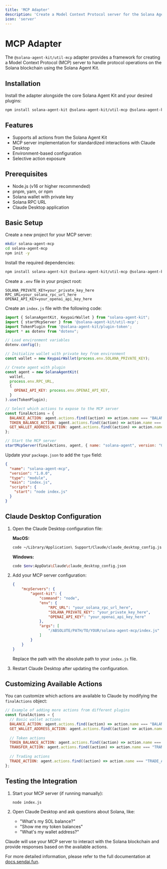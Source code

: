 ```yaml
---
title: 'MCP Adapter'
description: 'Create a Model Context Protocol server for the Solana Agent Kit'
icon: 'server'
---
```


# MCP Adapter

The `@solana-agent-kit/util-mcp` adapter provides a framework for creating a Model Context Protocol (MCP) server to handle protocol operations on the Solana blockchain using the Solana Agent Kit.

## Installation

Install the adapter alongside the core Solana Agent Kit and your desired plugins:

```bash
npm install solana-agent-kit @solana-agent-kit/util-mcp @solana-agent-kit/plugin-token dotenv
```

## Features

- Supports all actions from the Solana Agent Kit
- MCP server implementation for standardized interactions with Claude Desktop
- Environment-based configuration
- Selective action exposure

## Prerequisites

- Node.js (v16 or higher recommended)
- pnpm, yarn, or npm
- Solana wallet with private key
- Solana RPC URL
- Claude Desktop application

## Basic Setup

Create a new project for your MCP server:

```bash
mkdir solana-agent-mcp
cd solana-agent-mcp
npm init -y
```

Install the required dependencies:

```bash
npm install solana-agent-kit @solana-agent-kit/util-mcp @solana-agent-kit/plugin-token dotenv
```

Create a `.env` file in your project root:

```env
SOLANA_PRIVATE_KEY=your_private_key_here
RPC_URL=your_solana_rpc_url_here
OPENAI_API_KEY=your_openai_api_key_here
```

Create an `index.js` file with the following code:

```javascript
import { SolanaAgentKit, KeypairWallet } from "solana-agent-kit";
import { startMcpServer } from '@solana-agent-kit/util-mcp';
import TokenPlugin from '@solana-agent-kit/plugin-token';
import * as dotenv from "dotenv";

// Load environment variables
dotenv.config();

// Initialize wallet with private key from environment
const wallet = new KeypairWallet(process.env.SOLANA_PRIVATE_KEY);

// Create agent with plugin
const agent = new SolanaAgentKit(
  wallet,
  process.env.RPC_URL,
  {
    OPENAI_API_KEY: process.env.OPENAI_API_KEY,
  }
).use(TokenPlugin);

// Select which actions to expose to the MCP server
const finalActions = {
  BALANCE_ACTION: agent.actions.find((action) => action.name === "BALANCE_ACTION"),
  TOKEN_BALANCE_ACTION: agent.actions.find((action) => action.name === "TOKEN_BALANCE_ACTION"),
  GET_WALLET_ADDRESS_ACTION: agent.actions.find((action) => action.name === "GET_WALLET_ADDRESS_ACTION"),
};

// Start the MCP server
startMcpServer(finalActions, agent, { name: "solana-agent", version: "0.0.1" });
```

Update your `package.json` to add the `type` field:

```json
{
  "name": "solana-agent-mcp",
  "version": "1.0.0",
  "type": "module",
  "main": "index.js",
  "scripts": {
    "start": "node index.js"
  }
}
```

## Claude Desktop Configuration

1. Open the Claude Desktop configuration file:

   **MacOS:**
   ```bash
   code ~/Library/Application\ Support/Claude/claude_desktop_config.json
   ```

   **Windows:**
   ```bash
   code $env:AppData\Claude\claude_desktop_config.json
   ```

2. Add your MCP server configuration:

   ```json
   {
       "mcpServers": {
           "agent-kit": {
               "command": "node",
               "env": {
                   "RPC_URL": "your_solana_rpc_url_here",
                   "SOLANA_PRIVATE_KEY": "your_private_key_here",
                   "OPENAI_API_KEY": "your_openai_api_key_here"
               },
               "args": [
                   "/ABSOLUTE/PATH/TO/YOUR/solana-agent-mcp/index.js"
               ]
           }
       }
   }
   ```

   Replace the path with the absolute path to your `index.js` file.

3. Restart Claude Desktop after updating the configuration.

## Customizing Available Actions

You can customize which actions are available to Claude by modifying the `finalActions` object:

```javascript
// Example of adding more actions from different plugins
const finalActions = {
  // Basic wallet actions
  BALANCE_ACTION: agent.actions.find((action) => action.name === "BALANCE_ACTION"),
  GET_WALLET_ADDRESS_ACTION: agent.actions.find((action) => action.name === "GET_WALLET_ADDRESS_ACTION"),
  
  // Token actions
  TOKEN_BALANCE_ACTION: agent.actions.find((action) => action.name === "TOKEN_BALANCE_ACTION"),
  TRANSFER_ACTION: agent.actions.find((action) => action.name === "TRANSFER_ACTION"),
  
  // Trading actions
  TRADE_ACTION: agent.actions.find((action) => action.name === "TRADE_ACTION"),
};
```

## Testing the Integration

1. Start your MCP server (if running manually):
   ```bash
   node index.js
   ```

2. Open Claude Desktop and ask questions about Solana, like:
   - "What's my SOL balance?"
   - "Show me my token balances"
   - "What's my wallet address?"

Claude will use your MCP server to interact with the Solana blockchain and provide responses based on the available actions.

For more detailed information, please refer to the full documentation at [docs.sendai.fun](https://docs.sendai.fun).